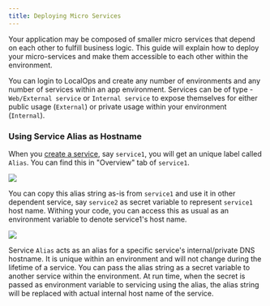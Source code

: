 ```yaml
---
title: Deploying Micro Services
---
```


Your application may be composed of smaller micro services that depend on each other to fulfill business logic. This
guide will explain how to deploy your micro-services and make them accessible to each other within the environment.

You can login to LocalOps and create any number of environments and any number of services within an app environment.
Services can be of type - `Web/External service` or `Internal service` to expose themselves for either public usage
(`External`) or private usage within your environment (`Internal`).

### Using Service Alias as Hostname

When you [create a service](/environment/services/create), say `service1`, you will get an unique label called `Alias`.
You can find this in "Overview" tab of `service1`.

<img src="./images/svc-alias.png" />

You can copy this alias string as-is from `service1` and use it in other dependent service, say `service2` as secret
variable to represent `service1` host name. Withing your code, you can access this as usual as an environment variable
to denote service1's host name.

<img src="./images/micro-services.png" />

Service `Alias` acts as an alias for a specific service's internal/private DNS hostname. It is unique within an
environment and will not change during the lifetime of a service. You can pass the alias string as a secret variable to
another service within the environment. At run time, when the secret is passed as environment variable to servicing
using the alias, the alias string will be replaced with actual internal host name of the service.
